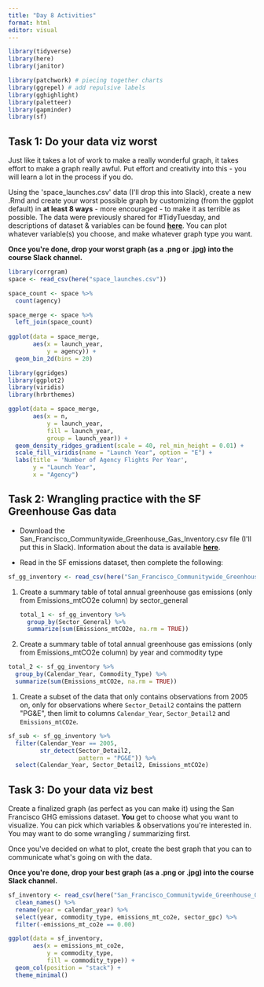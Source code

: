 ```yaml
---
title: "Day 8 Activities"
format: html
editor: visual
---
```


```r
library(tidyverse)
library(here)
library(janitor)

library(patchwork) # piecing together charts
library(ggrepel) # add repulsive labels
library(gghighlight)
library(paletteer)
library(gapminder)
library(sf)
```

## **Task 1: Do your data viz worst**

Just like it takes a lot of work to make a really wonderful graph, it takes effort to make a graph really awful. Put effort and creativity into this - you will learn a lot in the process if you do.

Using the \'space_launches.csv\' data (I\'ll drop this into Slack), create a new .Rmd and create your worst possible graph by customizing (from the ggplot default) in **at least 8 ways** - more encouraged - to make it as terrible as possible. The data were previously shared for #TidyTuesday, and descriptions of dataset & variables can be found [**here**](https://github.com/rfordatascience/tidytuesday/tree/master/data/2019/2019-01-15). You can plot whatever variable(s) you choose, and make whatever graph type you want.

**Once you\'re done, drop your worst graph (as a .png or .jpg) into the course Slack channel.**

```r
library(corrgram)
space <- read_csv(here("space_launches.csv")) 

space_count <- space %>% 
  count(agency)

space_merge <- space %>% 
  left_join(space_count)
  
ggplot(data = space_merge,
       aes(x = launch_year,
           y = agency)) +
  geom_bin_2d(bins = 20)

library(ggridges)
library(ggplot2)
library(viridis)
library(hrbrthemes)

ggplot(data = space_merge,
       aes(x = n,
           y = launch_year,
           fill = launch_year,
           group = launch_year)) +
  geom_density_ridges_gradient(scale = 40, rel_min_height = 0.01) +
  scale_fill_viridis(name = "Launch Year", option = "E") +
  labs(title = 'Number of Agency Flights Per Year',
       y = "Launch Year",
       x = "Agency")
```

## **Task 2: Wrangling practice with the SF Greenhouse Gas data**

-   Download the San_Francisco_Communitywide_Greenhouse_Gas_Inventory.csv file (I\'ll put this in Slack). Information about the data is available [**here**](https://catalog.data.gov/dataset/san-francisco-communitywide-greenhouse-gas-inventory).

-   Read in the SF emissions dataset, then complete the following:

```r
sf_gg_inventory <- read_csv(here("San_Francisco_Communitywide_Greenhouse_Gas_Inventory.csv"))
```

1.  Create a summary table of total annual greenhouse gas emissions (only from Emissions_mtCO2e column) by sector_general

    ```r
    total_1 <- sf_gg_inventory %>% 
      group_by(Sector_General) %>% 
      summarize(sum(Emissions_mtCO2e, na.rm = TRUE))
    ```

2.  Create a summary table of total annual greenhouse gas emissions (only from Emissions_mtCO2e column) by year and commodity type

```r
total_2 <- sf_gg_inventory %>% 
  group_by(Calendar_Year, Commodity_Type) %>% 
  summarize(sum(Emissions_mtCO2e, na.rm = TRUE))
```

1.  Create a subset of the data that only contains observations from 2005 on, only for observations where `Sector_Detail2` contains the pattern \"PG&E\", then limit to columns `Calendar_Year`, `Sector_Detail2` and `Emissions_mtCO2e`.

```r
sf_sub <- sf_gg_inventory %>% 
  filter(Calendar_Year == 2005,
         str_detect(Sector_Detail2,
                    pattern = "PG&E")) %>% 
  select(Calendar_Year, Sector_Detail2, Emissions_mtCO2e)
```

## **Task 3: Do your data viz best**

Create a finalized graph (as perfect as you can make it) using the San Francisco GHG emissions dataset. **You** get to choose what you want to visualize. You can pick which variables & observations you\'re interested in. You may want to do some wrangling / summarizing first.

Once you\'ve decided on what to plot, create the best graph that you can to communicate what\'s going on with the data.

**Once you\'re done, drop your best graph (as a .png or .jpg) into the course Slack channel.**

```r
sf_inventory <- read_csv(here("San_Francisco_Communitywide_Greenhouse_Gas_Inventory.csv")) %>% 
  clean_names() %>% 
  rename(year = calendar_year) %>% 
  select(year, commodity_type, emissions_mt_co2e, sector_gpc) %>% 
  filter(-emissions_mt_co2e == 0.00)

ggplot(data = sf_inventory,
       aes(x = emissions_mt_co2e,
           y = commodity_type,
           fill = commodity_type)) +
  geom_col(position = "stack") +
  theme_minimal()
```
